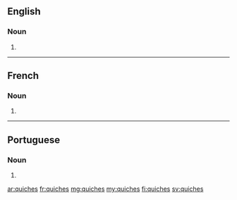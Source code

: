 {{also|quichés}}
==English==

===Noun===
{{head|en|noun plural form}}

# {{plural of|quiche|lang=en}}

----

==French==

===Noun===
{{head|fr|noun plural form|g=?}}

# {{plural of|quiche|lang=fr}}

----

==Portuguese==

===Noun===
{{head|pt|noun plural form}}

# {{plural of|quiche|lang=pt}}

[[ar:quiches]]
[[fr:quiches]]
[[mg:quiches]]
[[my:quiches]]
[[fi:quiches]]
[[sv:quiches]]